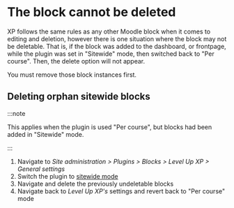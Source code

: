 # The block cannot be deleted

XP follows the same rules as any other Moodle block when it comes to editing and deletion, however there is one situation where the block may not be deletable. That is, if the block was added to the dashboard, or frontpage, while the plugin was set in "Sitewide" mode, then switched back to "Per course". Then, the delete option will not appear.

You must remove those block instances first.

## Deleting orphan sitewide blocks

:::note

This applies when the plugin is used "Per course", but blocks had been added in "Sitewide" mode.

:::

1. Navigate to _Site administration > Plugins > Blocks > Level Up XP > General settings_
2. Switch the plugin to [sitewide mode](../../getting-started/per-course-or-site.mdx)
3. Navigate and delete the previously undeletable blocks
4. Navigate back to _Level Up XP's_ settings and revert back to "Per course" mode

